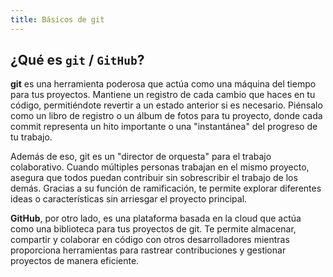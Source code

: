 ```yaml
---
title: Básicos de git
---
```

## ¿Qué es `git` / `GitHub`?

**git** es una herramienta poderosa que actúa como una máquina del tiempo para tus proyectos. Mantiene un registro de cada cambio que haces en tu código, permitiéndote revertir a un estado anterior si es necesario. Piénsalo como un libro de registro o un álbum de fotos para tu proyecto, donde cada commit representa un hito importante o una "instantánea" del progreso de tu trabajo.

Además de eso, git es un "director de orquesta" para el trabajo colaborativo. Cuando múltiples personas trabajan en el mismo proyecto, asegura que todos puedan contribuir sin sobrescribir el trabajo de los demás. Gracias a su función de ramificación, te permite explorar diferentes ideas o características sin arriesgar el proyecto principal.

**GitHub**, por otro lado, es una plataforma basada en la cloud que actúa como una biblioteca para tus proyectos de git. Te permite almacenar, compartir y colaborar en código con otros desarrolladores mientras proporciona herramientas para rastrear contribuciones y gestionar proyectos de manera eficiente.
